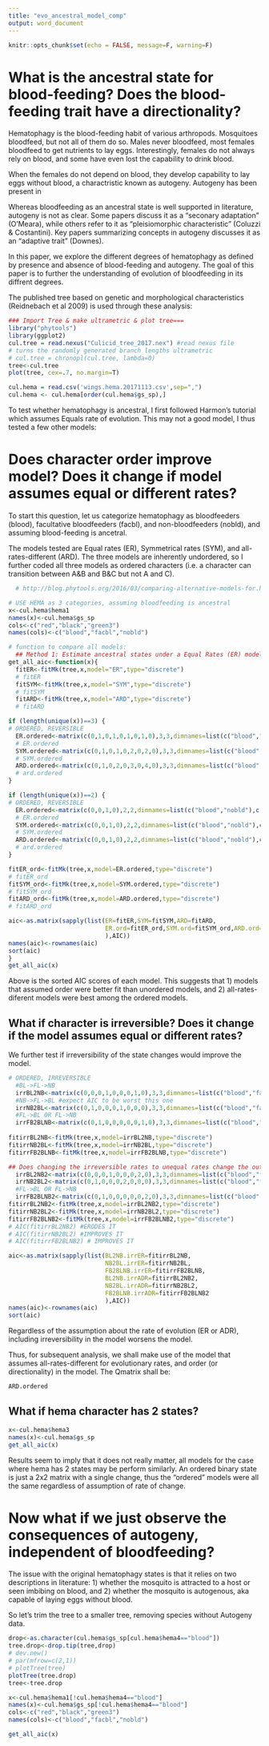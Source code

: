 ```yaml
---
title: "evo_ancestral_model_comp"
output: word_document
---
```


```r
knitr::opts_chunk$set(echo = FALSE, message=F, warning=F)
```

# What is the ancestral state for blood-feeding? Does the blood-feeding trait have a directionality?
Hematophagy is the blood-feeding habit of various arthropods. Mosquitoes bloodfeed, but not all of them do so. Males never bloodfeed, most females bloodfeed to get nutrients to lay eggs. Interestingly, females do not always rely on blood, and some have even lost the capability to drink blood. 

When the females do not depend on blood, they develop capability to lay eggs without blood, a charactristic known as autogeny. Autogeny has been present in 

Whereas bloodfeeding as an ancestral state is well supported in literature, autogeny is not as clear. Some papers discuss it as a "seconary adaptation" (O'Meara), while others refer to it as "pleisiomorphic characteristic" (Coluzzi & Costantini).  Key papers summarizing concepts in autogeny discusses it as an "adaptive trait" (Downes).

In this paper, we explore the different degrees of hematophagy as defined by presence and absence of blood-feeding and autogeny. The goal of this paper is to further the understanding of evolution of bloodfeeding in its diffrent degrees. 

The published tree based on genetic and morphological characteristics (Reidnebach et al 2009) is used through these analysis:
```r
### Import Tree & make ultrametric & plot tree===
library("phytools")
library(ggplot2)
cul.tree = read.nexus("Culicid_tree_2017.nex") #read nexus file
# turns the randomly generated branch lengths ultrametric
# cul.tree = chronopl(cul.tree, lambda=0)
tree<-cul.tree
plot(tree, cex=.7, no.margin=T)

cul.hema = read.csv('wings.hema.20171113.csv',sep=",")
cul.hema <- cul.hema[order(cul.hema$gs_sp),]
```
To test whether hematophagy is ancestral, I first followed Harmon's tutorial which assumes Equals rate of evolution. This may not a good model, I thus tested a few other models:

# Does character order improve model? Does it change if model assumes equal or different rates?

To start this question, let us categorize hematophagy as bloodfeeders (blood), facultative bloodfeeders (facbl), and non-bloodfeeders (nobld), and assuming blood-feeding is ancetral.

The models tested are Equal rates (ER), Symmetrical rates (SYM), and all-rates-different (ARD). The three models are inherently undordered, so I further coded all three models as ordered characters (i.e. a character can transition between A&B and B&C but not A and C).
```r
  # http://blog.phytools.org/2016/03/comparing-alternative-models-for.html

# USE HEMA as 3 categories, assuming bloodfeeding is ancestral
x<-cul.hema$hema1
names(x)<-cul.hema$gs_sp
cols<-c("red","black","green3")
names(cols)<-c("blood","facbl","nobld")

# function to compare all models:
  ## Method 1: Estimate ancestral states under a Equal Rates (ER) model
get_all_aic<-function(x){
  fitER<-fitMk(tree,x,model="ER",type="discrete")
  # fitER
  fitSYM<-fitMk(tree,x,model="SYM",type="discrete")
  # fitSYM
  fitARD<-fitMk(tree,x,model="ARD",type="discrete")
  # fitARD

if (length(unique(x))==3) {
# ORDERED, REVERSIBLE
  ER.ordered<-matrix(c(0,1,0,1,0,1,0,1,0),3,3,dimnames=list(c("blood","facbl","nobld"),c("blood","facbl","nobld")))
  # ER.ordered
  SYM.ordered<-matrix(c(0,1,0,1,0,2,0,2,0),3,3,dimnames=list(c("blood","facbl","nobld"),c("blood","facbl","nobld")))
  # SYM.ordered
  ARD.ordered<-matrix(c(0,1,0,2,0,3,0,4,0),3,3,dimnames=list(c("blood","facbl","nobld"),c("blood","facbl","nobld")))
  # ard.ordered
}

if (length(unique(x))==2) {
# ORDERED, REVERSIBLE
  ER.ordered<-matrix(c(0,0,1,0),2,2,dimnames=list(c("blood","nobld"),c("blood","nobld")))
  # ER.ordered
  SYM.ordered<-matrix(c(0,0,1,0),2,2,dimnames=list(c("blood","nobld"),c("blood","nobld")))
  # SYM.ordered
  ARD.ordered<-matrix(c(0,0,1,0),2,2,dimnames=list(c("blood","nobld"),c("blood","nobld")))
  # ard.ordered
}

fitER_ord<-fitMk(tree,x,model=ER.ordered,type="discrete")
# fitER_ord
fitSYM_ord<-fitMk(tree,x,model=SYM.ordered,type="discrete")
# fitSYM_ord
fitARD_ord<-fitMk(tree,x,model=ARD.ordered,type="discrete")
# fitARD_ord

aic<-as.matrix(sapply(list(ER=fitER,SYM=fitSYM,ARD=fitARD,
                           ER.ord=fitER_ord,SYM.ord=fitSYM_ord,ARD.ord=fitARD_ord
                           ),AIC))
names(aic)<-rownames(aic)
sort(aic)
}
get_all_aic(x)

```

Above is the sorted AIC scores of each model. This suggests that 1) models that assumed order were better fit than unordered models, and 2) all-rates-diferent models were best among the ordered models. 

## What if character is irreversible? Does it change if the model assumes equal or different rates?
We further test if irreversibility of the state changes would improve the model.
```r
# ORDERED, IRREVERSIBLE
  #BL->FL->NB
  irrBL2NB<-matrix(c(0,0,0,1,0,0,0,1,0),3,3,dimnames=list(c("blood","facbl","nobld"),c("blood","facbl","nobld")))
  #NB->FL->BL #expect AIC to be worst this one
  irrNB2BL<-matrix(c(0,1,0,0,0,1,0,0,0),3,3,dimnames=list(c("blood","facbl","nobld"),c("blood","facbl","nobld")))
  #FL->BL OR FL->NB
  irrFB2BLNB<-matrix(c(0,1,0,0,0,0,0,1,0),3,3,dimnames=list(c("blood","facbl","nobld"),c("blood","facbl","nobld")))
  
fitirrBL2NB<-fitMk(tree,x,model=irrBL2NB,type="discrete")
fitirrNB2BL<-fitMk(tree,x,model=irrNB2BL,type="discrete")
fitirrFB2BLNB<-fitMk(tree,x,model=irrFB2BLNB,type="discrete")

## Does changing the irreversible rates to unequal rates change the outcome?  
  irrBL2NB2<-matrix(c(0,0,0,1,0,0,0,2,0),3,3,dimnames=list(c("blood","facbl","nobld"),c("blood","facbl","nobld")))
  irrNB2BL2<-matrix(c(0,1,0,0,0,2,0,0,0),3,3,dimnames=list(c("blood","facbl","nobld"),c("blood","facbl","nobld")))
  #FL->BL OR FL->NB
  irrFB2BLNB2<-matrix(c(0,1,0,0,0,0,0,2,0),3,3,dimnames=list(c("blood","facbl","nobld"),c("blood","facbl","nobld")))
fitirrBL2NB2<-fitMk(tree,x,model=irrBL2NB2,type="discrete")
fitirrNB2BL2<-fitMk(tree,x,model=irrNB2BL2,type="discrete")
fitirrFB2BLNB2<-fitMk(tree,x,model=irrFB2BLNB2,type="discrete")
# AIC(fitirrBL2NB2) #ERODES IT
# AIC(fitirrNB2BL2) #IMPROVES IT
# AIC(fitirrFB2BLNB2) # IMPROVES IT

aic<-as.matrix(sapply(list(BL2NB.irrER=fitirrBL2NB, 
                           NB2BL.irrER=fitirrNB2BL, 
                           FB2BLNB.irrER=fitirrFB2BLNB,
                           BL2NB.irrADR=fitirrBL2NB2, 
                           NB2BL.irrADR=fitirrNB2BL2, 
                           FB2BLNB.irrADR=fitirrFB2BLNB2
                           ),AIC))
names(aic)<-rownames(aic)
sort(aic)
```

Regardless of the assumption about the rate of evolution (ER or ADR), including irreversibility in the model worsens the model. 

Thus, for subsequent analysis, we shall make use of the model that assumes all-rates-different for evolutionary rates, and order (or directionality) in the model. The Qmatrix shall be:
```r
ARD.ordered
```

## What if hema character has 2 states?
```r
x<-cul.hema$hema3
names(x)<-cul.hema$gs_sp
get_all_aic(x)
```
Results seem to imply that it does not really matter, all models for the case where hema has 2 states may be perform similarly. An ordered binary state is just a 2x2 matrix with a single change, thus the "ordered" models were all the same regardless of assumption of rate of change.

# Now what if we just observe the consequences of autogeny, independent of bloodfeeding?
The issue with the original hematophagy states is that it relies on two descriptions in literature: 1) whether the mosquito is attracted to a host or seen imbibing on blood, and 2) whether the mosquito is autogenous, aka capable of laying eggs without blood. 

So let's trim the tree to a smaller tree, removing species without Autogeny data.
```r

drop<-as.character(cul.hema$gs_sp[cul.hema$hema4=="blood"])
tree.drop<-drop.tip(tree,drop)
# dev.new()
# par(mfrow=c(2,1))
# plotTree(tree)
plotTree(tree.drop)
tree<-tree.drop

x<-cul.hema$hema1[!cul.hema$hema4=="blood"]
names(x)<-cul.hema$gs_sp[!cul.hema$hema4=="blood"]
cols<-c("red","black","green3")
names(cols)<-c("blood","facbl","nobld")

get_all_aic(x)
```

